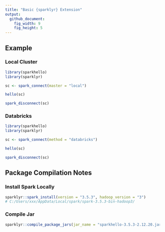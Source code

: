 ```yaml
---
title: "Basic {sparklyr} Extension"
output:
  github_document:
    fig_width: 9
    fig_height: 5
---
```


## Example

### Local Cluster

```r
library(sparkhello)
library(sparklyr)

sc <- spark_connect(master = "local")

hello(sc)

spark_disconnect(sc)
```

### Databricks

```r
library(sparkhello)
library(sparklyr)

sc <- spark_connect(method = "databricks")

hello(sc)

spark_disconnect(sc)
```

## Package Compilation Notes

### Install Spark Locally

```r
sparklyr::spark_install(version = "3.5.3", hadoop_version = "3")
# C:/Users/xxx/AppData/Local/spark/spark-3.5.3-bin-hadoop3/
```

### Compile Jar

```r
sparklyr::compile_package_jars(jar_name = "sparkhello-3.5.3-2.12.20.jar")
```
